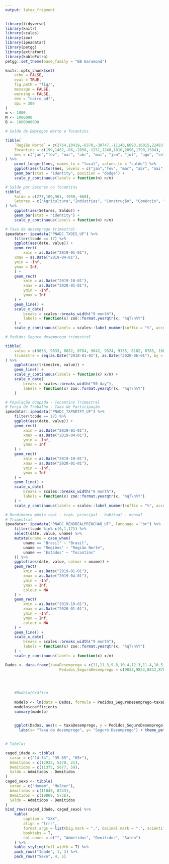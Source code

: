 ```yaml
---
output: latex_fragment
---
```


```r
library(tidyverse)
library(knitr)
library(scales)
library(zoo)
library(ipeadatar)
library(petgg)
library(extrafont)
library(kableExtra)
petgg::set_theme(base_family = "EB Garamond")

knitr::opts_chunk$set(
	echo = FALSE,
	eval = TRUE,
	fig.path = "fig/",
	message = FALSE,
	warning = FALSE,
	dev = "cairo_pdf",
	dpi = 300
)
m <- 1000
M <- 1000000
B <- 1000000000
```

```r
# Saldo de Empregos Norte e Tocantins

tibble(
	`Região Norte` = c(2764,10419,-6370,-30747,-11146,6093,16015,22483,20640, 20658),
	Tocantins = c(199,1482,-86,-2850,-1251,1240,1810,2096,1790,1504),
	mes = c("jan","fev", "mar", "abr", "mai", "jun", "jul", "ago", "set", "out")
) %>% 
	pivot_longer(!mes, names_to = "local", values_to = "saldo") %>% 
	ggplot(aes(factor(mes, levels = c("jan","fev", "mar", "abr", "mai", "jun", "jul", "ago", "set", "out")), saldo, fill = local)) +
	geom_bar(stat = "identity", position = "dodge") +
	scale_y_continuous(labels = function(n) n/m)
```

```r
# Saldo por Setores no Tocantins
tibble(
	Saldo = c(277,109,961,-1950,-660), 
	Setores = c("Agricultura","Indústrias", "Construção", "Comércio", "Serviços")
) %>% 
	ggplot(aes(Setores, Saldo)) +
	geom_bar(stat = "identity") +
	scale_y_continuous(labels = function(n) n/m)
```

```r
# Taxa de desemprego trimestral
ipeadatar::ipeadata("PNADC_TXDES_UF") %>% 
	filter(tcode == 17) %>% 
	ggplot(aes(date, value)) +
	geom_rect(
		xmin = as.Date("2019-01-01"),
    xmax = as.Date("2019-04-01"),
    ymin = -Inf,
    ymax = Inf,
	) +
	geom_rect(
		xmin = as.Date("2019-10-01"),
		xmax = as.Date("2020-01-01"),
		ymin = -Inf,
		ymax = Inf
	) +
	geom_line() +
	scale_x_date(
		breaks = scales::breaks_width("9 month"),
		labels = function(x) zoo::format.yearqtr(x, "%qT\n%Y")
	) +
	scale_y_continuous(labels = scales::label_number(suffix = "%", accuracy = 1))
```

```r
# Pedidos Seguro desemprego trimestral

tibble(
	value = c(9833, 9833, 8832, 8784, 9642, 9324, 9155, 8182, 8785, 10642),
	trimestre = seq(as.Date("2018-01-01"), as.Date("2020-06-01"), by = "quarter")
) %>% 
	ggplot(aes(trimestre, value)) +
	geom_line() +
	scale_y_continuous(labels = function(x) x/m) +
	scale_x_date(
		breaks = scales::breaks_width("90 day"),
		labels = function(x) zoo::format.yearqtr(x, "%qT\n%Y")
	)
```

```r
# População Ocupada - Tocantins Trimestral
# Força de Trabalho - Taxa de Participação
ipeadatar::ipeadata("PNADC_TXPARTFT_UF") %>% 
	filter(tcode == 17) %>% 
	ggplot(aes(date, value)) +
	geom_rect(
		xmin = as.Date("2019-01-01"),
		xmax = as.Date("2019-04-01"),
		ymin = -Inf,
		ymax = Inf
	) +
	geom_rect(
		xmin = as.Date("2019-10-01"),
		xmax = as.Date("2020-01-01"),
		ymin = -Inf,
		ymax = Inf
	) + 
	geom_line() +
	scale_x_date(
		breaks = scales::breaks_width("9 month"),
		labels = function(x) zoo::format.yearqtr(x, "%qT\n%Y")
	) +
	scale_y_continuous(labels = scales::label_number(suffix = "%", accuracy = 1))
```

```r
# Rendimento médio real - trab. principal - habitual - mensal
# Trimestral
ipeadatar::ipeadata("PNADC_RENDREALPRINCHAB_UF", language = "br") %>% 
	filter(tcode %in% c(0,1,17)) %>% 
	select(date, value, uname) %>% 
	mutate(uname = case_when(
		uname == "Brasil" ~ "Brasil",
		uname == "Regiões" ~ "Região Norte",
		uname == "Estados" ~ "Tocantins"
	)) %>% 
	ggplot(aes(date, value, colour = uname)) +
	geom_rect(
		xmin = as.Date("2019-01-01"),
		xmax = as.Date("2019-04-01"),
		ymin = -Inf,
		ymax = Inf,
		colour = NA
	) +
	geom_rect(
		xmin = as.Date("2019-10-01"),
		xmax = as.Date("2020-01-01"),
		ymin = -Inf,
		ymax = Inf,
		colour = NA
	) + 
	geom_line() +
	scale_x_date(
		breaks = scales::breaks_width("9 month"),
		labels = function(x) zoo::format.yearqtr(x, "%qT\n%Y")
	) +
	scale_y_continuous(labels = function(x) x/m)
```
```r
Dados <- data.frame(taxaDesemprego = c(11,11.3,9.8,10.4,12.3,11.4,10.5,9.1,11.2,12.5),
                        Pedidos_SeguroDesemprego = c(9833,9833,8832,8784,9642,9324,9155,8182,8785,10642))
    

    
    
    #Modelo/Gráfico
    
    modelo <- lm(data = Dados, formula = Pedidos_SeguroDesemprego~taxaDesemprego)
    modelo$coefficients
    summary(modelo)
    

    ggplot(Dados, aes(x = taxaDesemprego, y = Pedidos_SeguroDesemprego)) + geom_point() + geom_smooth(method = lm, se = FALSE) +
      labs(x= "Taxa de desemprego", y= "Seguro Desemprego") + theme_petgg(axis_title = T, base_family = "EB Garamond")
    
```

```r
# Tabelas

caged_idade <- tibble(
  carac = c("14-34", "35-65", "65+"),
  Admitidos = c(12933, 5270, 21),
  Demitidos = c(11375, 5677, 59),
  Saldo = Admitidos - Demitidos
)
caged_sexo <- tibble(
  carac = c("Homem", "Mulher"),
  Admitidos = c(11043, 6243),
  Demitidos = c(10869, 5736),
  Saldo = Admitidos - Demitidos
)
bind_rows(caged_idade, caged_sexo) %>% 
	kable(
		caption = "XXX",
		align = "lrrr",
		format.args = list(big.mark = ".", decimal.mark = ",", scientific = FALSE),
		booktabs = T,
		col.names = c("", "Admitidos", "Demitidos", "Saldo")
	) %>% 
	kable_styling(full_width = T) %>% 
	pack_rows("Idade", 1, 3) %>% 
	pack_rows("Sexo", 4, 5)
```